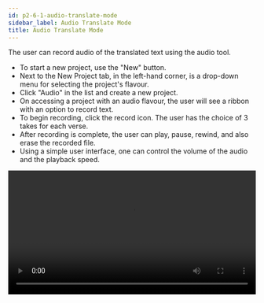 ```yaml
---
id: p2-6-1-audio-translate-mode
sidebar_label: Audio Translate Mode
title: Audio Translate Mode
---
```


The user can record audio of the translated text using the audio tool.

-   To start a new project, use the "New" button.
-   Next to the New Project tab, in the left-hand corner, is a drop-down menu for selecting the project's flavour.
-   Click "Audio" in the list and create a new project.
-   On accessing a project with an audio flavour, the user will see a ribbon with an option to record text.
-   To begin recording, click the record icon. The user has the choice of 3 takes for each verse.
-   After recording is complete, the user can play, pause, rewind, and also erase the recorded file.
-   Using a simple user interface, one can control the volume of the audio and the playback speed.

<video controls src="/autographaAssetsV2/how-to/Audio.mov" width="100%" type="video/mov"/>

<p> </p>

**How to delete the audio of a verse?**

-   Go to the verse that needs to be deleted.
-   Click on the **take** that needs to be deleted.
-   Click on the **Delete icon**.

**How to export the audio file?**

-   Access the list of projects.
-   Go to the project you want to export, then click the arrow pointing downward to see a dropdown menu with the project description and three blue dots.
-   Click on the **blue dots** to see a dropdown menu with three options.
    -   Edit
    -   Export
    -   Archive
-   Select **"Export"** from the menu.
-   A dialogue box appears. The user can choose to Export the content as verses (Default), With text(if available), chapter-wise or the full project.
-   Specify the **path** where the file needs to be Exported.
-   Click **Export** after selecting the option.

<video controls src="/autographaAssetsV2/how-to/export_audio.mov" width="100%" type="video/mov"/>
